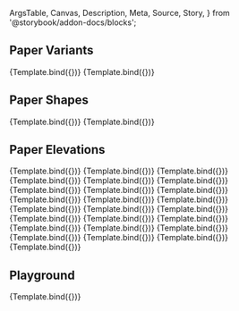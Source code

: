 <!-- @prettier -->

  ArgsTable,
  Canvas,
  Description,
  Meta,
  Source,
  Story,
} from '@storybook/addon-docs/blocks';


<Meta argTypes={argTypes} component={Paper} title="Atoms/Paper" />

<Description of={Paper} />

## Paper Variants

<Canvas>
  <Story
    args={{
      children: 'Elevation',
      variant: 'elevation',
    }}
    name="Variant: Elevation"
  >
    {Template.bind({})}
  </Story>
</Canvas>

<Canvas>
  <Story
    args={{
      children: 'Outlined',
      variant: 'outlined',
    }}
    name="Variant: Outlined"
  >
    {Template.bind({})}
  </Story>
</Canvas>

## Paper Shapes

<Canvas>
  <Story
    args={{
      children: 'Rounded',
      square: false,
    }}
    name="Shape: Rounded"
  >
    {Template.bind({})}
  </Story>
</Canvas>

<Canvas>
  <Story
    args={{
      children: 'Square',
      square: true,
    }}
    name="Shape: Square"
  >
    {Template.bind({})}
  </Story>
</Canvas>

## Paper Elevations

<Canvas>
  <Story
    args={{
      children: 'Elevation 0',
      elevation: 0,
      variant: 'elevation',
    }}
    name="Elevation: 0"
  >
    {Template.bind({})}
  </Story>
</Canvas>

<Canvas>
  <Story
    args={{
      children: 'Elevation 1',
      elevation: 1,
      variant: 'elevation',
    }}
    name="Elevation: 1"
  >
    {Template.bind({})}
  </Story>
</Canvas>

<Canvas>
  <Story
    args={{
      children: 'Elevation 2',
      elevation: 2,
      variant: 'elevation',
    }}
    name="Elevation: 2"
  >
    {Template.bind({})}
  </Story>
</Canvas>

<Canvas>
  <Story
    args={{
      children: 'Elevation 3',
      elevation: 3,
      variant: 'elevation',
    }}
    name="Elevation: 3"
  >
    {Template.bind({})}
  </Story>
</Canvas>

<Canvas>
  <Story
    args={{
      children: 'Elevation 4',
      elevation: 4,
      variant: 'elevation',
    }}
    name="Elevation: 4"
  >
    {Template.bind({})}
  </Story>
</Canvas>

<Canvas>
  <Story
    args={{
      children: 'Elevation 5',
      elevation: 5,
      variant: 'elevation',
    }}
    name="Elevation: 5"
  >
    {Template.bind({})}
  </Story>
</Canvas>

<Canvas>
  <Story
    args={{
      children: 'Elevation 6',
      elevation: 6,
      variant: 'elevation',
    }}
    name="Elevation: 6"
  >
    {Template.bind({})}
  </Story>
</Canvas>

<Canvas>
  <Story
    args={{
      children: 'Elevation 7',
      elevation: 7,
      variant: 'elevation',
    }}
    name="Elevation: 7"
  >
    {Template.bind({})}
  </Story>
</Canvas>

<Canvas>
  <Story
    args={{
      children: 'Elevation 8',
      elevation: 8,
      variant: 'elevation',
    }}
    name="Elevation: 8"
  >
    {Template.bind({})}
  </Story>
</Canvas>

<Canvas>
  <Story
    args={{
      children: 'Elevation 9',
      elevation: 9,
      variant: 'elevation',
    }}
    name="Elevation: 9"
  >
    {Template.bind({})}
  </Story>
</Canvas>

<Canvas>
  <Story
    args={{
      children: 'Elevation 10',
      elevation: 10,
      variant: 'elevation',
    }}
    name="Elevation: 10"
  >
    {Template.bind({})}
  </Story>
</Canvas>

<Canvas>
  <Story
    args={{
      children: 'Elevation 11',
      elevation: 11,
      variant: 'elevation',
    }}
    name="Elevation: 11"
  >
    {Template.bind({})}
  </Story>
</Canvas>

<Canvas>
  <Story
    args={{
      children: 'Elevation 12',
      elevation: 12,
      variant: 'elevation',
    }}
    name="Elevation: 12"
  >
    {Template.bind({})}
  </Story>
</Canvas>

<Canvas>
  <Story
    args={{
      children: 'Elevation 13',
      elevation: 13,
      variant: 'elevation',
    }}
    name="Elevation: 13"
  >
    {Template.bind({})}
  </Story>
</Canvas>

<Canvas>
  <Story
    args={{
      children: 'Elevation 14',
      elevation: 14,
      variant: 'elevation',
    }}
    name="Elevation: 14"
  >
    {Template.bind({})}
  </Story>
</Canvas>

<Canvas>
  <Story
    args={{
      children: 'Elevation 15',
      elevation: 15,
      variant: 'elevation',
    }}
    name="Elevation: 15"
  >
    {Template.bind({})}
  </Story>
</Canvas>

<Canvas>
  <Story
    args={{
      children: 'Elevation 16',
      elevation: 16,
      variant: 'elevation',
    }}
    name="Elevation: 16"
  >
    {Template.bind({})}
  </Story>
</Canvas>

<Canvas>
  <Story
    args={{
      children: 'Elevation 17',
      elevation: 17,
      variant: 'elevation',
    }}
    name="Elevation: 17"
  >
    {Template.bind({})}
  </Story>
</Canvas>

<Canvas>
  <Story
    args={{
      children: 'Elevation 18',
      elevation: 18,
      variant: 'elevation',
    }}
    name="Elevation: 18"
  >
    {Template.bind({})}
  </Story>
</Canvas>

<Canvas>
  <Story
    args={{
      children: 'Elevation 19',
      elevation: 19,
      variant: 'elevation',
    }}
    name="Elevation: 19"
  >
    {Template.bind({})}
  </Story>
</Canvas>

<Canvas>
  <Story
    args={{
      children: 'Elevation 20',
      elevation: 20,
      variant: 'elevation',
    }}
    name="Elevation: 20"
  >
    {Template.bind({})}
  </Story>
</Canvas>

<Canvas>
  <Story
    args={{
      children: 'Elevation 21',
      elevation: 21,
      variant: 'elevation',
    }}
    name="Elevation: 21"
  >
    {Template.bind({})}
  </Story>
</Canvas>

<Canvas>
  <Story
    args={{
      children: 'Elevation 22',
      elevation: 22,
      variant: 'elevation',
    }}
    name="Elevation: 22"
  >
    {Template.bind({})}
  </Story>
</Canvas>

<Canvas>
  <Story
    args={{
      children: 'Elevation 23',
      elevation: 23,
      variant: 'elevation',
    }}
    name="Elevation: 23"
  >
    {Template.bind({})}
  </Story>
</Canvas>

<Canvas>
  <Story
    args={{
      children: 'Elevation 24',
      elevation: 24,
      variant: 'elevation',
    }}
    name="Elevation: 24"
  >
    {Template.bind({})}
  </Story>
</Canvas>

## Playground

<Canvas isColumn>
  <Source language="jsx" story="Playground" />
  <Story
    args={{
      children: 'Paper',
      elevation: 2,
      square: false,
      variant: 'elevation',
    }}
    name="Playground"
  >
    {Template.bind({})}
  </Story>
  <ArgsTable story="Playground" />
</Canvas>

